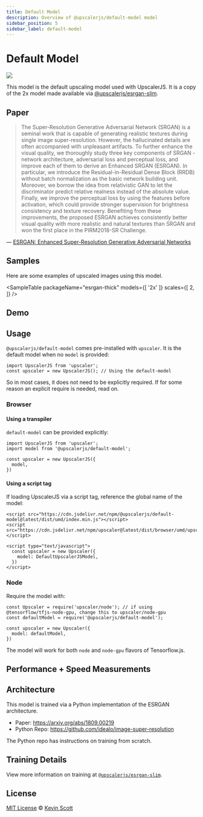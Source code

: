 ```yaml
---
title: Default Model
description: Overview of @upscalerjs/default-model model
sidebar_position: 5
sidebar_label: default-model
---
```



<ModelHeaderImage packageName="default-model" unenhancedSrc="default-model/fixture.png" enhancedSrc="default-model/samples/2x/result.png" />

# Default Model

[![](https://data.jsdelivr.com/v1/package/npm/@upscalerjs/default-model/badge)](https://www.jsdelivr.com/package/npm/@upscalerjs/default-model)

This model is the default upscaling model used with UpscalerJS. It is a copy of the 2x model made available via [@upscalerjs/esrgan-slim](esrgan-slim).

## Paper

> The Super-Resolution Generative Adversarial Network (SRGAN) is a seminal work that is capable of generating realistic textures during single image super-resolution. However, the hallucinated details are often accompanied with unpleasant artifacts. To further enhance the visual quality, we thoroughly study three key components of SRGAN - network architecture, adversarial loss and perceptual loss, and improve each of them to derive an Enhanced SRGAN (ESRGAN). In particular, we introduce the Residual-in-Residual Dense Block (RRDB) without batch normalization as the basic network building unit. Moreover, we borrow the idea from relativistic GAN to let the discriminator predict relative realness instead of the absolute value. Finally, we improve the perceptual loss by using the features before activation, which could provide stronger supervision for brightness consistency and texture recovery. Benefiting from these improvements, the proposed ESRGAN achieves consistently better visual quality with more realistic and natural textures than SRGAN and won the first place in the PIRM2018-SR Challenge.

&mdash; [ESRGAN: Enhanced Super-Resolution Generative Adversarial Networks](https://arxiv.org/abs/1809.00219)

## Samples

Here are some examples of upscaled images using this model.


<SampleTable
  packageName="esrgan-thick"
  models={[
    '2x'
  ]}
  scales={[
    2,
  ]}
/>

## Demo


<ModelExample model="default-model" />

## Usage

`@upscalerjs/default-model` comes pre-installed with `upscaler`. It is the default model when no `model` is provided:

```
import UpscalerJS from 'upscaler';
const upscaler = new UpscalerJS(); // Using the default-model
```

So in most cases, it does not need to be explicitly required. If for some reason an explicit require is needed, read on.

### Browser

#### Using a transpiler

`default-model` can be provided explicitly:

```
import UpscalerJS from 'upscaler';
import model from '@upscalerjs/default-model';

const upscaler = new UpscalerJS({
  model,
})
```

#### Using a script tag

If loading UpscalerJS via a script tag, reference the global name of the model:

```
<script src="https://cdn.jsdelivr.net/npm/@upscalerjs/default-model@latest/dist/umd/index.min.js"></script>
<script src="https://cdn.jsdelivr.net/npm/upscaler@latest/dist/browser/umd/upscaler.min.js"></script>

<script type="text/javascript">
  const upscaler = new Upscaler({
    model: DefaultUpscalerJSModel,
  })
</script>
```

### Node

Require the model with:

```
const Upscaler = require('upscaler/node'); // if using @tensorflow/tfjs-node-gpu, change this to upscaler/node-gpu
const defaultModel = require('@upscalerjs/default-model');

const upscaler = new Upscaler({
  model: defaultModel,
})
```

The model will work for both `node` and `node-gpu` flavors of Tensorflow.js.

## Performance + Speed Measurements


<PerformanceChart package="default-model" databasePath="/assets/performance.sql"></PerformanceChart>

<SpeedChart package="default-model" databasePath="/assets/speed.sql"></SpeedChart>

## Architecture
This model is trained via a Python implementation of the ESRGAN architecture.

- Paper: https://arxiv.org/abs/1809.00219
- Python Repo: https://github.com/idealo/image-super-resolution

The Python repo has instructions on training from scratch.

## Training Details

View more information on training at [`@upscalerjs/esrgan-slim`](esrgan-slim#training-details).

## License

[MIT License](https://oss.ninja/mit/developit/) © [Kevin Scott](https://thekevinscott.com)


